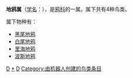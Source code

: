 {{Automatic Taxobox
| taxon = Podoces
| authority = {{link-en|约翰·菲舍尔·冯瓦尔德海姆|Johann Fischer von Waldheim|Fischer von Waldheim}}, 1821
| image = Turkestan Ground-Jay.jpg
| image_caption = Podoces panderi
| subdivision_ranks = [[物种|种]]
| subdivision = 见正文
}}

'''地鸦属'''（[[学名|学名]]：{{lang|la|''Podoces''}}），是[[鸦科|鸦科]]的一属。属下共有4种鸟类。

属下物种有：
* [[黑尾地鸦|黑尾地鸦]] {{lang|la|''Podoces hendersoni''}}
* [[白尾地鸦|白尾地鸦]] {{lang|la|''Podoces biddulphi''}}
* [[里海地鸦|里海地鸦]] {{lang|la|''Podoces panderi''}}
* [[波斯地鸦|波斯地鸦]] {{lang|la|''Podoces pleskei''}}

{{Taxonbar}}
[[Category:_1821年描述的分类群|D]]
[[Category:地鸦属|*]]
[[Category:鸦科|D]]
[[Category:由机器人创建的鸟类条目|Category:由机器人创建的鸟类条目]]